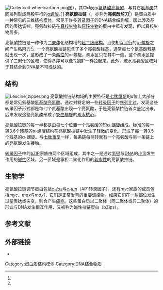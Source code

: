 [[Image:Coiledcoil-wheelcartoon.png|thumb]]图），其中'''d'''表示[[亮氨酸|氨基酸亮氨酸]]，与其它[[氨基酸|氨基酸]]共同排列形成两股平行的[[α螺旋|α螺旋]]。]]
'''亮氨酸拉链'''（{{lang-en|leucine zipper}}，亦称为'''亮氨酸剪刀'''<ref name="Glick" />）是蛋白质中一种常见的三维[[结构模体|结构模体]]，常见于许多[[转录因子|转录因子]]的DNA结合结构域，因此涉及基因的表达调控。亮氨酸拉链在[[真核生物|真核生物]]和[[原核生物|原核生物]]的蛋白中都有发现，但以真核生物居多。

亮氨酸拉链是一种作为[[蛋白质二聚体|二聚体]]化结构域的[[超二级结构|超二级结构]]，且使相互[[平行|平行]]的[[α-螺旋|α-螺旋]]之间产生粘附力<ref name="pmid3289117" />。一个亮氨酸拉链包含了多个亮氨酸残基，通常每七个氨基酸残基就出现一次，这形成了一条[[两性分子|两性]]的α-螺旋，疏水区只在其中一侧。这个疏水区提供了二聚化的区域，使得基序可以像“拉链”一样拉起来。此外，疏水亮氨酸区域对于其结合到DNA是不可或缺的。

==结构==
[[Image:Leucine_zipper.png|thumb]]
亮氨酸拉链结构域的主要特征是[[七肽重复|七肽重复]]的''d''位上大部分都是常见氨基酸[[氨基酸|氨基酸]][[亮氨酸|亮氨酸]]。通过对特定的一些[[转录因子|转录因子]]的[[序列比对|序列比对]]，发现这些转录因子形式都是每七个氨基酸出现一个亮氨酸，于是亮氨酸拉链首次鉴定出来。后来发现这些亮氨酸形成了[[卷曲螺旋|卷曲螺旋]]的[[疏水核心|疏水核心]]。

亮氨酸拉链的每一半都是由每七个位置一个亮氨酸的短[[α-螺旋|α-螺旋]]组成。标准的每一转3.6个残基的α-螺旋结构在亮氨酸拉链中发生了轻微的变化，形成了每一转3.5个残基的α-螺旋。与[[七肽重复|七肽重复]]一样，每条链每两转就有一个亮氨酸与另一条链上的亮氨酸发生接触。

[[转录因子|转录因子]]中的[[bZIP结构域|bZIP]]家族由两个区域组成，其中之一是通过[[氢键|氢键]]与[[DNA|DNA]]的[[小沟|小沟]]发生作用的[[碱性|碱性]]区域，另一区域是承担二聚化作用的[[疏水性|疏水性]]的亮氨酸拉链。

==生物学==
亮氨酸拉链调节蛋白包括''[[c-fos|c-fos]]''与''[[c-jun|c-jun]]''（AP1转录因子），还有''myc''家族的成员包括''[[myc|myc]]''、''[[MAX_(基因)|max]]''与''[[mdx1|mdx1]]''，它们是正常发育的重要调控物。如果它们在一些部位发生过量表达或突变，则会产生[[癌症|癌症]]。这些蛋白质以二聚体（同二聚体或异二聚体）的形式与DNA发生相互作用，又被称为碱性拉链蛋白（bZips）。

==参考文献==
{{reflist|refs=
<ref name="Glick">{{Cite encyclopedia | editor = David M. Glick| encyclopedia = Glossary of Biochemistry and Molecular Biology | title = Leucine scissors | edition = Revised | year = 1997 | publisher = Portland Press | volume = | location = London | quote = }}</ref>

<ref name="pmid3289117">{{Cite journal |author=Landschulz WH, Johnson PF, McKnight SL |date=1988-06-24 |title=The leucine zipper: a hypothetical structure common to a new class of DNA-binding proteins |journal=Science |volume=240 |issue=4860 |pages=1759–1764 |pmid=3289117 |doi=10.1126/science.3289117}}</ref>
}}

==外部链接==
* {{MeshName|Leucine+zippers}}

{{转录因子|g1}}

[[Category:蛋白质结构模体|Category:蛋白质结构模体]]
[[Category:DNA结合物质|Category:DNA结合物质]]